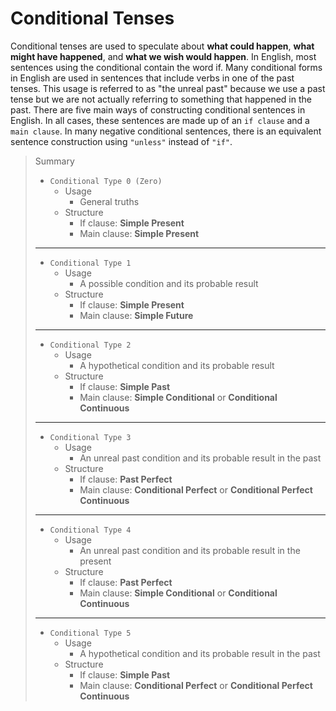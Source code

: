 # Conditional Tenses

Conditional tenses are used to speculate about **what could happen**, **what might have happened**, and **what we wish would happen**. In English, most sentences using the conditional contain the word if. Many conditional forms in English are used in sentences that include verbs in one of the past tenses. This usage is referred to as "the unreal past" because we use a past tense but we are not actually referring to something that happened in the past. There are five main ways of constructing conditional sentences in English. In all cases, these sentences are made up of an `if clause` and a `main clause`. In many negative conditional sentences, there is an equivalent sentence construction using `"unless"` instead of `"if"`.

> Summary
>
> - `Conditional Type 0 (Zero)`
>   - Usage
>     - General truths
>   - Structure
>     - If clause: **Simple Present**
>     - Main clause: **Simple Present**
>
> ---
>
> - `Conditional Type 1`
>   - Usage
>     - A possible condition and its probable result
>   - Structure
>     - If clause: **Simple Present**
>     - Main clause: **Simple Future**
>
> ---
>
> - `Conditional Type 2`
>   - Usage
>     - A hypothetical condition and its probable result
>   - Structure
>     - If clause: **Simple Past**
>     - Main clause: **Simple Conditional** or **Conditional Continuous**
>
> ---
>
> - `Conditional Type 3`
>   - Usage
>     - An unreal past condition and its probable result in the past
>   - Structure
>     - If clause: **Past Perfect**
>     - Main clause: **Conditional Perfect** or **Conditional Perfect Continuous**
>
> ---
>
> - `Conditional Type 4`
>   - Usage
>     - An unreal past condition and its probable result in the present
>   - Structure
>     - If clause: **Past Perfect**
>     - Main clause: **Simple Conditional** or **Conditional Continuous**
>
> ---
>
> - `Conditional Type 5`
>   - Usage
>     - A hypothetical condition and its probable result in the past
>   - Structure
>     - If clause: **Simple Past**
>     - Main clause: **Conditional Perfect** or **Conditional Perfect Continuous**
